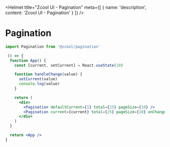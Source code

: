 
<Helmet
  title="Zcool UI - Pagination"
  meta={[
    {
      name: 'description',
      content: 'Zcool UI - Pagination'
    }
  ]}
/>

# Pagination

```js
import Pagination from '@zcool/pagination'
```

```.jsx
 () => {
  function App() {
    const [current, setCurrent] = React.useState(10)

    function handleChange(value) {
      setCurrent(value)
      console.log(value)
    }

    return (
      <div>
        <Pagination defaultCurrent={1} total={25} pageSize={10} />
        <Pagination current={current} total={25} pageSize={10} onChange={handleChange} />
      </div>
    )
  }

  return <App />
}
```
